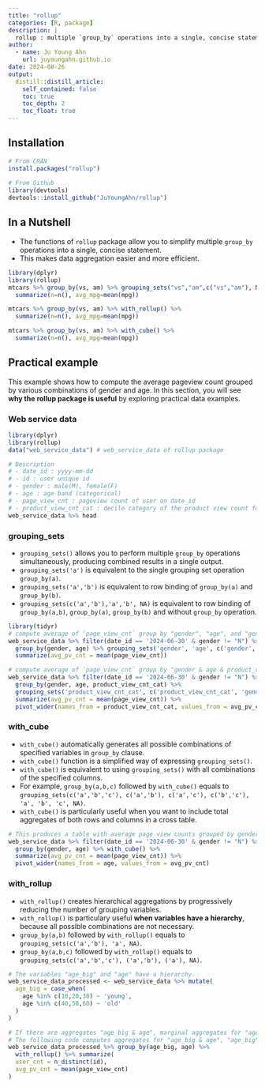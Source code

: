 ```yaml
---
title: "rollup"
categories: [R, package]
description: |
  rollup : multiple `group_by` operations into a single, concise statement
author:
  - name: Ju Young Ahn
    url: juyoungahn.github.io
date: 2024-08-26
output:
  distill::distill_article:
    self_contained: false
    toc: true
    toc_depth: 2
    toc_float: true
---
```


## Installation

```r
# From CRAN
install.packages("rollup")
 
# From Github
library(devtools)
devtools::install_github("JuYoungAhn/rollup")
```

## In a Nutshell
- The functions of `rollup` package allow you to simplify multiple `group_by` operations into a single, concise statement. 
- This makes data aggregation easier and more efficient.

```r
library(dplyr)
library(rollup)
mtcars %>% group_by(vs, am) %>% grouping_sets("vs","am",c("vs","am"), NA) %>% 
  summarize(n=n(), avg_mpg=mean(mpg))

mtcars %>% group_by(vs, am) %>% with_rollup() %>% 
  summarize(n=n(), avg_mpg=mean(mpg))

mtcars %>% group_by(vs, am) %>% with_cube() %>% 
  summarize(n=n(), avg_mpg=mean(mpg))
```

## Practical example
This example shows how to compute the average pageview count grouped by various combinations of gender and age. In this section, you will see **why the rollup package is useful** by exploring practical data examples.

### Web service data 

```r
library(dplyr)
library(rollup)
data("web_service_data") # web_service_data of rollup package

# Description
# - date_id : yyyy-mm-dd
# - id : user unique id
# - gender : male(M), female(F)
# - age : age band (categorical)
# - page_view_cnt : pageview count of user on date_id
# - product_view_cnt_cat : decile category of the product view count for a user on date_id.
web_service_data %>% head
```

### grouping_sets

- `grouping_sets()` allows you to perform multiple `group_by` operations simultaneously, producing combined results in a single output.
- `grouping_sets('a')` is equivalent to the single grouping set operation `group_by(a)`.
- `grouping_sets('a','b')` is equivalent to row binding of `group_by(a)` and `group_by(b)`.
- `grouping_sets(c('a','b'),'a','b', NA)` is equivalent to row binding of `group_by(a,b)`, `group_by(a)`, `group_by(b)` and without `group_by` operation. 

```r
library(tidyr)
# compute average of `page_view_cnt` group by "gender", "age", and "gender & age", along with the overall average. NA in the output table represents overall aggregates.
web_service_data %>% filter(date_id == '2024-06-30' & gender != "N") %>% 
  group_by(gender, age) %>% grouping_sets('gender', 'age', c('gender','age'), NA) %>% 
  summarize(avg_pv_cnt = mean(page_view_cnt))

# compute average of `page_view_cnt` group by "gender & age & product_view_cnt_cat" along with the marginal average with regard to "product_view_cnt_cat".
web_service_data %>% filter(date_id == '2024-06-30' & gender != "N") %>% 
  group_by(gender, age, product_view_cnt_cat) %>% 
  grouping_sets('product_view_cnt_cat', c('product_view_cnt_cat', 'gender','age')) %>% 
  summarize(avg_pv_cnt = mean(page_view_cnt)) %>% 
  pivot_wider(names_from = product_view_cnt_cat, values_from = avg_pv_cnt)
```

### with_cube
- `with_cube()` automatically generates all possible combinations of specified variables in `group_by` clause. 
- `with_cube()` function is a simplified way of expressing `grouping_sets()`. 
- `with_cube()` is equivalent to using `grouping_sets()` with all combinations of the specified columns.
- For example, `group_by(a,b,c)` followed by `with_cube()` equals to `grouping_sets(c('a','b','c'), c('a','b'), c('a','c'), c('b','c'), 'a', 'b', 'c', NA)`.
- `with_cube()` is particularly useful when you want to include total aggregates of both rows and columns in a cross table.

```r
# This produces a table with average page view counts grouped by gender and age, including total aggregates across all combinations.
web_service_data %>% filter(date_id == '2024-06-30' & gender != "N") %>% 
  group_by(gender, age) %>% with_cube() %>% 
  summarize(avg_pv_cnt = mean(page_view_cnt)) %>% 
  pivot_wider(names_from = age, values_from = avg_pv_cnt)
```

### with_rollup
- `with_rollup()` creates hierarchical aggregations by progressively reducing the number of grouping variables.
- `with_rollup()` is particulary useful **when variables have a hierarchy**, because all possible combinations are not necessary.
- `group_by(a,b)` followed by `with_rollup()` equals to `grouping_sets(c('a','b'), 'a', NA)`.
- `group_by(a,b,c)` followed by `with_rollup()` equals to `grouping_sets(c('a','b','c'), ('a','b'), ('a'), NA)`.

```r
# The variables "age_big" and "age" have a hierarchy. 
web_service_data_processed <- web_service_data %>% mutate(
  age_big = case_when(
    age %in% c(10,20,30) ~ 'young',
    age %in% c(40,50,60) ~ 'old'  
  )
)

# If there are aggregates "age_big & age", marginal aggregates for "age" are not necessary.
# The following code computes aggregates for "age_big & age", "age_big", and entire data set.
web_service_data_processed %>% group_by(age_big, age) %>% 
  with_rollup() %>% summarize(
  user_cnt = n_distinct(id),
  avg_pv_cnt = mean(page_view_cnt)
)
```
